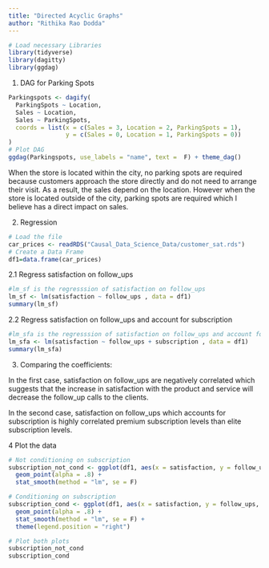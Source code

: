 ```yaml
---
title: "Directed Acyclic Graphs"
author: "Rithika Rao Dodda"
---
```


```r
# Load necessary Libraries
library(tidyverse)
library(dagitty)
library(ggdag)
```

1. DAG for Parking Spots
```r
Parkingspots <- dagify(
  ParkingSpots ~ Location,
  Sales ~ Location,
  Sales ~ ParkingSpots,
  coords = list(x = c(Sales = 3, Location = 2, ParkingSpots = 1),
                y = c(Sales = 0, Location = 1, ParkingSpots = 0))
)
# Plot DAG
ggdag(Parkingspots, use_labels = "name", text =  F) + theme_dag()
```

When the store is located within the city, no parking spots are required because customers approach the store directly and do not need to arrange their visit. As a result, the sales depend on the location. However when the store is located outside of the city, parking spots are required which I believe has a direct impact on sales.

2. Regression
```r
# Load the file
car_prices <- readRDS("Causal_Data_Science_Data/customer_sat.rds")
# Create a Data Frame
df1=data.frame(car_prices)
```

2.1 Regress satisfaction on follow_ups 
```r
#lm_sf is the regresssion of satisfaction on follow_ups
lm_sf <- lm(satisfaction ~ follow_ups , data = df1)
summary(lm_sf)
```

2.2 Regress satisfaction on follow_ups and account for subscription
```r
#lm_sfa is the regresssion of satisfaction on follow_ups and account for subscription
lm_sfa <- lm(satisfaction ~ follow_ups + subscription , data = df1)
summary(lm_sfa)
```


3. Comparing the coefficients: 

In the first case, satisfaction on follow_ups are negatively correlated which suggests that the increase in satisfaction with the product and service will decrease the follow_up calls to the clients.

In the second case, satisfaction on follow_ups which accounts for subscription is highly correlated premium subscription levels than elite subscription levels.

4 Plot the data
```r
# Not conditioning on subscription
subscription_not_cond <- ggplot(df1, aes(x = satisfaction, y = follow_ups)) +
  geom_point(alpha = .8) +
  stat_smooth(method = "lm", se = F)

# Conditioning on subscription 
subscription_cond <- ggplot(df1, aes(x = satisfaction, y = follow_ups, color = subscription)) +
  geom_point(alpha = .8) +
  stat_smooth(method = "lm", se = F) +
  theme(legend.position = "right")

# Plot both plots
subscription_not_cond
subscription_cond
```

